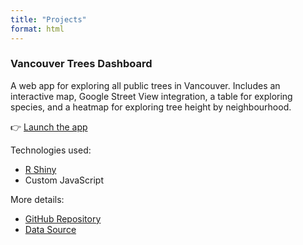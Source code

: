 ```yaml
---
title: "Projects"
format: html
---
```


### Vancouver Trees Dashboard

A web app for exploring all public trees in Vancouver. Includes an interactive map, Google Street View integration, a table for exploring species, and a heatmap for exploring tree height by neighbourhood.

👉 [Launch the app](https://vancouvertrees.databyderek.com){target="_blank"}

Technologies used:

- [R Shiny](https://shiny.posit.co/){target="_blank"}
- Custom JavaScript

More details:

- [GitHub Repository](https://github.com/derekrodgers/vancouver-trees-dashboard){target="_blank"}
- [Data Source](https://opendata.vancouver.ca/explore/dataset/public-trees/information/?disjunctive.neighbourhood_name&disjunctive.on_street&disjunctive.species_name&disjunctive.common_name){target="_blank"}

